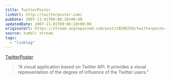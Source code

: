 ```yaml
---
title: TwitterPoster
linkUrl: http://twitterposter.com/
pubDate: 2007-11-01T09:08:28+00:00
updatedDate: 2007-11-01T09:08:28+00:00
originalUrl: https://stream.anglepoised.com/post/18206356/twitterposter
source: tumblr stream
tags:
  - "linklog"
---
```


[TwitterPoster][1]

> &ldquo;A visual application based on Twitter API. It provides a visual representation of the degree of influence of the Twitter users.&rdquo;

[1]: http://twitterposter.com/
